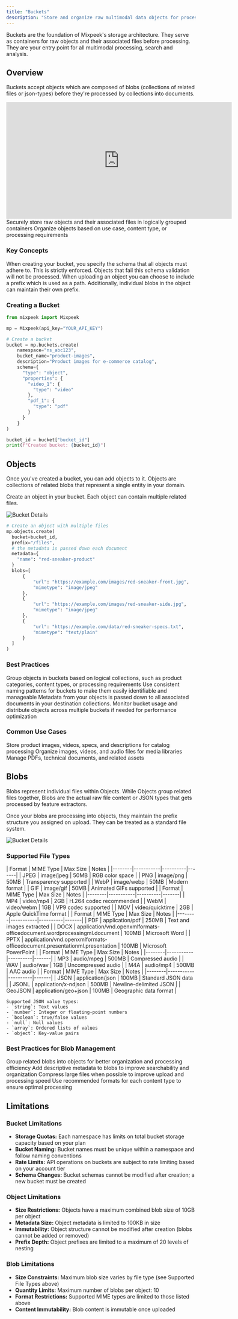 ```yaml
---
title: "Buckets"
description: "Store and organize raw multimodal data objects for processing"
---
```


<Note>
  Buckets are the foundation of Mixpeek's storage architecture. They serve as containers for raw objects and their associated files before processing. They are your entry point for all multimodal processing, search and analysis.
</Note>

## Overview

Buckets accept objects which are composed of blobs (collections of related files or json-types) before they're processed by collections into documents.


<iframe
  width="600"
  height="310"
  src="https://d8ts56gtwtyh1.cloudfront.net/docs/warehouse/buckets.mp4"
  title="YouTube video player"
  frameborder="0"
  allow="accelerometer; autoplay; muted"
  allowfullscreen
  autoplay
  muted
></iframe>

<CardGroup cols={2}>
  <Card title="Storage Containers" icon="bucket">
    Securely store raw objects and their associated files in logically grouped containers
  </Card>
  
  <Card title="Object Organization" icon="folder-tree">
    Organize objects based on use case, content type, or processing requirements
  </Card>
</CardGroup>

### Key Concepts

<AccordionGroup>
  <Accordion title="Schema Validation" icon="brackets-curly">
    When creating your bucket, you specify the schema that all objects must adhere to. This is strictly enforced. Objects that fail this schema validation will not be processed. 
  </Accordion>

  <Accordion title="Object Prefixes" icon="lock">
    When uploading an object you can choose to include a prefix which is used as a path. Additionally, individual blobs in the object can maintain their own prefix. 
  </Accordion>
</AccordionGroup>

### Creating a Bucket

```python Python
from mixpeek import Mixpeek

mp = Mixpeek(api_key="YOUR_API_KEY")

# Create a bucket
bucket = mp.buckets.create(
    namespace="ns_abc123",
    bucket_name="product-images",
    description="Product images for e-commerce catalog",
    schema={
      "type": "object",
      "properties": {
        "video_1": {
          "type": "video"
        },
        "pdf_1": {
          "type": "pdf"
        }
      }
    }
)

bucket_id = bucket["bucket_id"]
print(f"Created bucket: {bucket_id}")
```

## Objects

Once you've created a bucket, you can add objects to it. Objects are collections of related blobs that represent a single entity in your domain.

Create an object in your bucket. Each object can contain multiple related files.

![Bucket Details](https://d8ts56gtwtyh1.cloudfront.net/docs/warehouse/images/object_upload.jpg)
    
```python
# Create an object with multiple files
mp.objects.create(
  bucket=bucket_id,
  prefix="/files",
  # the metadata is passed down each document
  metadata={
    "name": "red-sneaker-product" 
  }
  blobs=[
      {
          "url": "https://example.com/images/red-sneaker-front.jpg",
          "mimetype": "image/jpeg"
      },
      {
          "url": "https://example.com/images/red-sneaker-side.jpg",
          "mimetype": "image/jpeg"
      },
      {
          "url": "https://example.com/data/red-sneaker-specs.txt",
          "mimetype": "text/plain"
      }
  ]
)
```

### Best Practices

<CardGroup cols={2}>
  <Card title="Logical Grouping" icon="boxes-stacked">
    Group objects in buckets based on logical collections, such as product categories, content types, or processing requirements
  </Card>
  
  <Card title="Naming Conventions" icon="tag">
    Use consistent naming patterns for buckets to make them easily identifiable and manageable
  </Card>

  <Card title="Metadata Usage" icon="route">
    Metadata from your objects is passed down to all associated documents in your destination collections.
  </Card>
  
  <Card title="Resource Optimization" icon="gauge-high">
    Monitor bucket usage and distribute objects across multiple buckets if needed for performance optimization
  </Card>
</CardGroup>

### Common Use Cases

<CardGroup cols={3}>
  <Card title="E-commerce Products" icon="cart-shopping">
    Store product images, videos, specs, and descriptions for catalog processing
  </Card>
  
  <Card title="Media Assets" icon="photo-film">
    Organize images, videos, and audio files for media libraries
  </Card>

  <Card title="Documentation" icon="file-lines">
    Manage PDFs, technical documents, and related assets
  </Card>
</CardGroup>

## Blobs

<Note>
  Blobs represent individual files within Objects. While Objects group related files together, Blobs are the actual raw file content or JSON types that gets processed by feature extractors.
</Note>

Once your blobs are processing into objects, they maintain the prefix structure you assigned on upload. They can be treated as a standard file system.

![Bucket Details](https://d8ts56gtwtyh1.cloudfront.net/docs/warehouse/images/blob_fs.jpg)


### Supported File Types

<Tabs>
  <Tab title="Images">
    | Format | MIME Type | Max Size | Notes |
    |--------|-----------|----------|-------|
    | JPEG | image/jpeg | 50MB | RGB color space |
    | PNG | image/png | 50MB | Transparency supported |
    | WebP | image/webp | 50MB | Modern format |
    | GIF | image/gif | 50MB | Animated GIFs supported |
  </Tab>
  
  <Tab title="Videos">
    | Format | MIME Type | Max Size | Notes |
    |--------|-----------|----------|-------|
    | MP4 | video/mp4 | 2GB | H.264 codec recommended |
    | WebM | video/webm | 1GB | VP9 codec supported |
    | MOV | video/quicktime | 2GB | Apple QuickTime format |
  </Tab>
  
  <Tab title="Documents">
    | Format | MIME Type | Max Size | Notes |
    |--------|-----------|----------|-------|
    | PDF | application/pdf | 250MB | Text and images extracted |
    | DOCX | application/vnd.openxmlformats-officedocument.wordprocessingml.document | 100MB | Microsoft Word |
    | PPTX | application/vnd.openxmlformats-officedocument.presentationml.presentation | 100MB | Microsoft PowerPoint |
  </Tab>
  
  <Tab title="Audio">
    | Format | MIME Type | Max Size | Notes |
    |--------|-----------|----------|-------|
    | MP3 | audio/mpeg | 500MB | Compressed audio |
    | WAV | audio/wav | 1GB | Uncompressed audio |
    | M4A | audio/mp4 | 500MB | AAC audio |
  </Tab>
  
  <Tab title="JSON Data">
    | Format | MIME Type | Max Size | Notes |
    |--------|-----------|----------|-------|
    | JSON | application/json | 100MB | Standard JSON data |
    | JSONL | application/x-ndjson | 500MB | Newline-delimited JSON |
    | GeoJSON | application/geo+json | 100MB | Geographic data format |
    
    Supported JSON value types:
    - `string`: Text values
    - `number`: Integer or floating-point numbers
    - `boolean`: true/false values
    - `null`: Null values
    - `array`: Ordered lists of values
    - `object`: Key-value pairs
  </Tab>
</Tabs>


### Best Practices for Blob Management

<CardGroup cols={2}>
  <Card title="File Organization" icon="folder-tree">
    Group related blobs into objects for better organization and processing efficiency
  </Card>
  
  <Card title="Metadata Usage" icon="tags">
    Add descriptive metadata to blobs to improve searchability and organization
  </Card>
  
  <Card title="Size Optimization" icon="compress">
    Compress large files when possible to improve upload and processing speed
  </Card>
  
  <Card title="Format Selection" icon="arrow-pointer">
    Use recommended formats for each content type to ensure optimal processing
  </Card>
</CardGroup>

## Limitations

### Bucket Limitations
- **Storage Quotas:** Each namespace has limits on total bucket storage capacity based on your plan
- **Bucket Naming:** Bucket names must be unique within a namespace and follow naming conventions
- **Rate Limits:** API operations on buckets are subject to rate limiting based on your account tier
- **Schema Changes:** Bucket schemas cannot be modified after creation; a new bucket must be created

### Object Limitations
- **Size Restrictions:** Objects have a maximum combined blob size of 10GB per object
- **Metadata Size:** Object metadata is limited to 100KB in size
- **Immutability:** Object structure cannot be modified after creation (blobs cannot be added or removed)
- **Prefix Depth:** Object prefixes are limited to a maximum of 20 levels of nesting

### Blob Limitations
- **Size Constraints:** Maximum blob size varies by file type (see Supported File Types above)
- **Quantity Limits:** Maximum number of blobs per object: 10
- **Format Restrictions:** Supported MIME types are limited to those listed above
- **Content Immutability:** Blob content is immutable once uploaded


